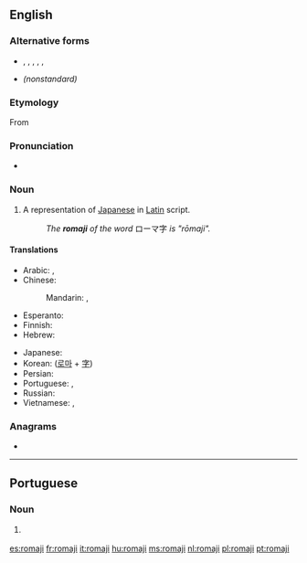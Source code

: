 {{also|Romaji|rōmaji|Rōmaji}}
==English==
{{wikipedia|lang=en}}

===Alternative forms===
* {{l|en|Romaji}}, {{l|en|Rōmaji}}, {{l|en|Roma-ji}}, {{l|en|Rōma-ji}}, {{l|en|roma-ji}}, {{l|en|rōmaji}}
* {{l|en|romanji}} ''(nonstandard)''

===Etymology===
From {{etyl|ja|en}} {{m|ja|ローマ字|sc=Jpan|tr=[[rōmaji]]||roman letters}}

===Pronunciation===
* {{a|US}} {{IPA|/ˈɹoʊmədʒi/|lang=en}}

===Noun===
{{en-noun|romaji}}

# A representation of [[Japanese]] in [[Latin]] script.
#: ''The '''romaji''' of the word'' ローマ字 ''is "rōmaji".''

====Translations====
{{trans-top|A representation of Japanese in Latin script}}
* Arabic: {{t+|ar|رُومَاجِي|m|tr=rūmajī}}, {{t+|ar|رُومَاجِي|m|tr=romajī}}
* Chinese:
*: Mandarin: {{t+|cmn|羅馬字|sc=Hani}}, {{t+|cmn|罗马字|tr=Luómǎ-zì|sc=Hani}}
* Esperanto: {{t|eo|romaĵi}}
* Finnish: {{t|fi|romaji}}
* Hebrew: {{t|he|רומאג׳י|m|tr=romáji}}
{{trans-mid}}
* Japanese: {{t+|ja|ローマ字|tr=ろーまじ, Rōma-ji}}
* Korean: {{t+|ko|로마자|tr=Romaja|sc=Hang}} ([[로마]] + [[字]])
* Persian: {{t|fa|روماجی|tr=romāji|sc=fa-Arab}}
* Portuguese: {{t+|pt|romaji|m}}, {{t+|pt|romanização|f}}
* Russian: {{t+|ru|ро́мадзи|f}}
* Vietnamese: {{t|vi|chữ cái Latinh}}, {{t+|vi|chữ Latinh}}
{{trans-bottom}}

===Anagrams===
* {{l|en|Morija}}

----

==Portuguese==

===Noun===
{{pt-noun|m|-}}

# {{l|en|romaji}} {{gloss|Romanisation of Japanese}}

[[es:romaji]]
[[fr:romaji]]
[[it:romaji]]
[[hu:romaji]]
[[ms:romaji]]
[[nl:romaji]]
[[pl:romaji]]
[[pt:romaji]]